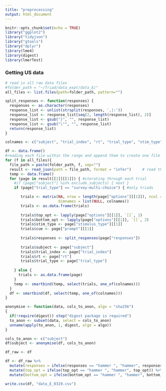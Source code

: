 ```yaml
---
title: "preprocessing"
output: html_document
---
```


```r
knitr::opts_chunk$set(echo = TRUE)
library("ggplot2")
library("tidyjson")
library("gtools")
library("dplyr")
library(lme4)
library(digest)
library(lmerTest)
```
### Getting US data
```r
# read in all raw data files
#folder_path = "~/Triad/data_expt/data_E/"
all_files <- list.files(path=folder_path, pattern="")

split_responses <- function(responses) {
  responses <- as.character(responses)
  response_list <- unlist(strsplit(responses, ',|:'))
  response_list <- response_list[seq(2, length(response_list), 2)]
  response_list <- gsub("}", "", response_list)
  response_list <- gsub("\"", "", response_list)
  return(response_list)
}

colnames <- c("subject", "trial_index", "rt", "trial_type", "stim_type", "cue", "top_opt", "bottom_opt", "responses", "variable_type")

df <- data.frame()
#reading each file within the range and append them to create one file
for (f in all_files){
  file_path = paste(folder_path, f, sep="")
  result <- read_json(path = file_path, format = "infer")     # read the file
  temp <- data.frame()
  for (page in result[[2]][[1]]) { #iterating through each trial
    #if (page["subject"] %in% exclude_subjects) { next }
    if (page["trial_type"] == "survey-multi-choice") { #only triads

       trials <- matrix(NA, nrow = length(page["options"][[1]]), ncol = length(colnames), 
                        dimnames = list(NULL, colnames))
       trials <- as.data.frame(trials)
       
       trials$top_opt <- lapply(page["options"][[1]], `[[`, 1)
       trials$bottom_opt <- lapply(page["options"][[1]], `[[`, 2)
       trials$stim_type <- page["stimulus_type"][[1]]
       trials$cue <- page["prompt"][[1]]
       
       trials$responses <- split_responses(page["responses"])
       
       trials$subject <- page["subject"]
       trials$trial_index <- page["trial_index"]
       trials$rt <- page["rt"]
       trials$trial_type <- page["trial_type"]
       
    } else {
      trials <- as.data.frame(page)
    }
    temp <- smartbind(temp, select(trials, one_of(colnames)))
  }
  df <- smartbind(df, select(temp, one_of(colnames)))
}

anonymise <- function(data, cols_to_anon, algo = "sha256")
{
  if(!require(digest)) stop("digest package is required")
  to_anon <- subset(data, select = cols_to_anon)
  unname(apply(to_anon, 1, digest, algo = algo))
}

cols_to_anon <- c("subject")
df$subject <- anonymise(df, cols_to_anon)
```

```r
df_raw <- df

df <- df_raw %>%
  mutate(responses = ifelse(responses == "hammer ", "hammer", responses)) %>%
  mutate(top_opt = ifelse(top_opt == "hammer ", "hammer", top_opt)) %>%
  mutate(bottom_opt = ifelse(bottom_opt == "hammer ", "hammer", bottom_opt))

write.csv(df, "data_E_0319.csv")

```
